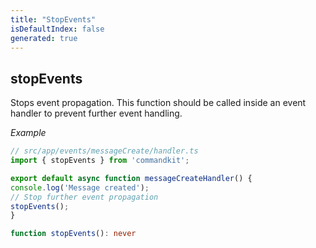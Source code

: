 ```yaml
---
title: "StopEvents"
isDefaultIndex: false
generated: true
---
```



<!-- This file was generated from the CommandKit source. Do not modify. Instead, re-run the "docgen" script -->


## stopEvents

<GenerationInfo sourceFile="packages/commandkit/src/utils/utilities.ts" sourceLine="192" packageName="commandkit" />

Stops event propagation. This function should be called inside an event handler
to prevent further event handling.



*Example*

```ts
// src/app/events/messageCreate/handler.ts
import { stopEvents } from 'commandkit';

export default async function messageCreateHandler() {
console.log('Message created');
// Stop further event propagation
stopEvents();
}
```

```ts title="Signature"
function stopEvents(): never
```
